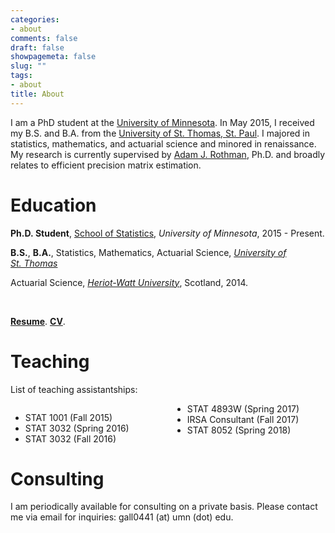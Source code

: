 ```yaml
---
categories:
- about
comments: false
draft: false
showpagemeta: false
slug: ""
tags:
- about
title: About
---
```


I am a PhD student at the [University of Minnesota](https://cla.umn.edu/statistics). In May 2015, I received my B.S. and B.A. from the [University of St. Thomas, St. Paul](https://www.stthomas.edu/). I majored in statistics, mathematics, and actuarial science and minored in renaissance. My research is currently supervised by [Adam J. Rothman](http://users.stat.umn.edu/~arothman/), Ph.D. and broadly relates to efficient precision matrix estimation.


# Education

**Ph.D. Student**, [School of Statistics](https://cla.umn.edu/statistics), *University of Minnesota*, 2015 - Present.

**B.S.**, **B.A.**, Statistics, Mathematics, Actuarial Science, [*University of St. Thomas*](https://www.stthomas.edu/)

Actuarial Science, [*Heriot-Watt University*](margin-bottom: 20px;), Scotland, 2014.

<br>

[**Resume**](images/WebsiteResume.pdf). [**CV**](images/CV.pdf).


# Teaching

List of teaching assistantships:


<style>
  .col2 {
    columns: 2 200px;         /* number of columns and width in pixels*/
    -webkit-columns: 2 200px; /* chrome, safari */
    -moz-columns: 2 200px;    /* firefox */
  }
</style>


<div class="col2">
- STAT 1001 (Fall 2015)
- STAT 3032 (Spring 2016)
- STAT 3032 (Fall 2016)
- STAT 4893W (Spring 2017)
- IRSA Consultant (Fall 2017)
- STAT 8052 (Spring 2018)
</div>


# Consulting

I am periodically available for consulting on a private basis. Please contact me via email for inquiries: gall0441 (at) umn (dot) edu.

